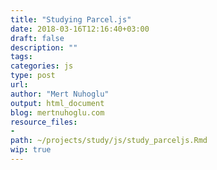 ```yaml
---
title: "Studying Parcel.js"
date: 2018-03-16T12:16:40+03:00 
draft: false
description: ""
tags:
categories: js
type: post
url:
author: "Mert Nuhoglu"
output: html_document
blog: mertnuhoglu.com
resource_files:
- 
path: ~/projects/study/js/study_parceljs.Rmd
wip: true
---
```


<style>
  .main-container {
    max-width: 1600px !important;
  }
</style>


